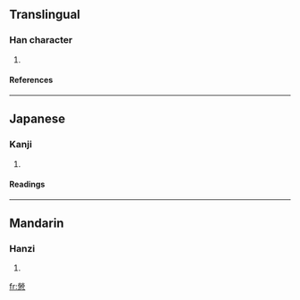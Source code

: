 ==Translingual==
===Han character===
{{Han char|rn=61|rad=心|as=12|sn=16|four=|canj=火火月大心 (FFBKP)}}
# {{defn|Han|sort=心12}}
====References====
{{Han ref|kx=0403.200|dkj=11240|dj=0743.220|hdz=42351.070|uh=61A5|ud=24997}}
----
==Japanese==
===Kanji===
{{ja-kanji|grade=|rs=心12}}
# {{defn|Japanese}} 
====Readings====
{{ja-readings|on=[[ろう]] (rō)|kun=[[くるしむ]] (kurushimu)}}
----
==Mandarin==
===Hanzi===
{{cmn-hanzi|pin=[[láo]] (lao2)|wg=lao<sup>2</sup>}}
# {{defn|Mandarin}}

[[fr:憥]]